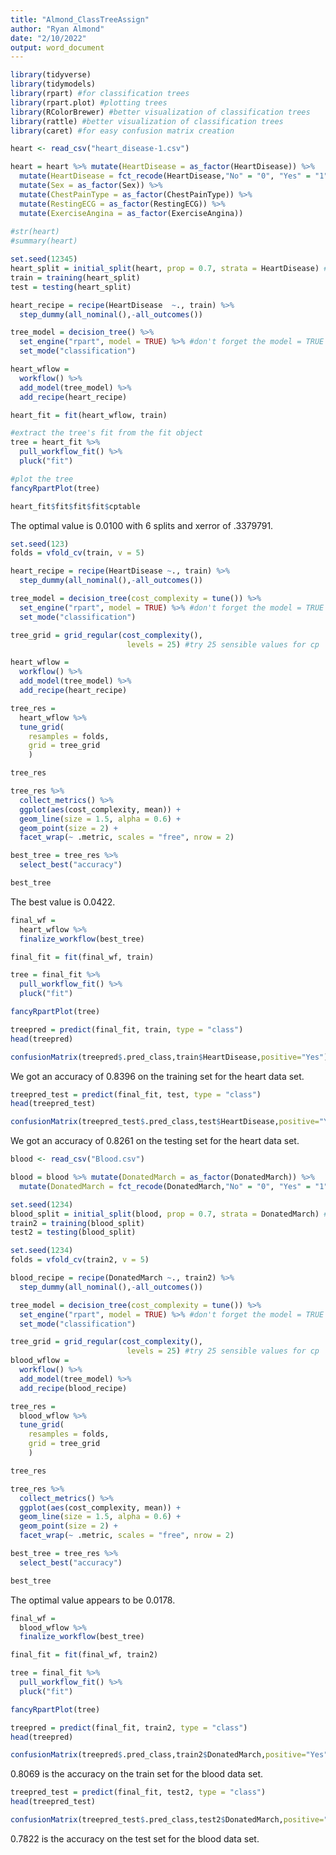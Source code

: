 ```yaml
---
title: "Almond_ClassTreeAssign"
author: "Ryan Almond"
date: "2/10/2022"
output: word_document
---
```


```r
library(tidyverse)
library(tidymodels)
library(rpart) #for classification trees
library(rpart.plot) #plotting trees
library(RColorBrewer) #better visualization of classification trees
library(rattle) #better visualization of classification trees
library(caret) #for easy confusion matrix creation 
```

```r
heart <- read_csv("heart_disease-1.csv")
```

```r
heart = heart %>% mutate(HeartDisease = as_factor(HeartDisease)) %>%
  mutate(HeartDisease = fct_recode(HeartDisease,"No" = "0", "Yes" = "1")) %>%
  mutate(Sex = as_factor(Sex)) %>% 
  mutate(ChestPainType = as_factor(ChestPainType)) %>%
  mutate(RestingECG = as_factor(RestingECG)) %>%
  mutate(ExerciseAngina = as_factor(ExerciseAngina))
  
#str(heart)
#summary(heart)
```

```r
set.seed(12345) 
heart_split = initial_split(heart, prop = 0.7, strata = HeartDisease) #70% in training
train = training(heart_split) 
test = testing(heart_split)
```

```r
heart_recipe = recipe(HeartDisease  ~., train) %>%
  step_dummy(all_nominal(),-all_outcomes())

tree_model = decision_tree() %>% 
  set_engine("rpart", model = TRUE) %>% #don't forget the model = TRUE flag
  set_mode("classification")

heart_wflow = 
  workflow() %>% 
  add_model(tree_model) %>% 
  add_recipe(heart_recipe)

heart_fit = fit(heart_wflow, train)
```


```r
#extract the tree's fit from the fit object
tree = heart_fit %>% 
  pull_workflow_fit() %>% 
  pluck("fit")

#plot the tree
fancyRpartPlot(tree)
```

```r
heart_fit$fit$fit$fit$cptable
```
The optimal value is 0.0100 with 6 splits and xerror of .3379791.  


```r
set.seed(123)
folds = vfold_cv(train, v = 5)
```


```r
heart_recipe = recipe(HeartDisease ~., train) %>%
  step_dummy(all_nominal(),-all_outcomes())

tree_model = decision_tree(cost_complexity = tune()) %>% 
  set_engine("rpart", model = TRUE) %>% #don't forget the model = TRUE flag
  set_mode("classification")

tree_grid = grid_regular(cost_complexity(),
                          levels = 25) #try 25 sensible values for cp

heart_wflow = 
  workflow() %>% 
  add_model(tree_model) %>% 
  add_recipe(heart_recipe)

tree_res = 
  heart_wflow %>% 
  tune_grid(
    resamples = folds,
    grid = tree_grid
    )

tree_res
```

```r
tree_res %>%
  collect_metrics() %>%
  ggplot(aes(cost_complexity, mean)) +
  geom_line(size = 1.5, alpha = 0.6) +
  geom_point(size = 2) +
  facet_wrap(~ .metric, scales = "free", nrow = 2) 
```
```r
best_tree = tree_res %>%
  select_best("accuracy")

best_tree
```

The best value is 0.0422.  

```r
final_wf = 
  heart_wflow %>% 
  finalize_workflow(best_tree)
```

```r
final_fit = fit(final_wf, train)

tree = final_fit %>% 
  pull_workflow_fit() %>% 
  pluck("fit")

fancyRpartPlot(tree) 

```

```r
treepred = predict(final_fit, train, type = "class")
head(treepred)
```

```r
confusionMatrix(treepred$.pred_class,train$HeartDisease,positive="Yes") 
```

We got an accuracy of 0.8396 on the training set for the heart data set.

```r
treepred_test = predict(final_fit, test, type = "class")
head(treepred_test)
```


```r
confusionMatrix(treepred_test$.pred_class,test$HeartDisease,positive="Yes") #predictions first then actual
```
We got an accuracy of 0.8261 on the testing set for the heart data set.  

```r
blood <- read_csv("Blood.csv")
```
```r
blood = blood %>% mutate(DonatedMarch = as_factor(DonatedMarch)) %>%
  mutate(DonatedMarch = fct_recode(DonatedMarch,"No" = "0", "Yes" = "1"))
```


```r
set.seed(1234) 
blood_split = initial_split(blood, prop = 0.7, strata = DonatedMarch) #70% in training
train2 = training(blood_split) 
test2 = testing(blood_split)
```

```r
set.seed(1234)
folds = vfold_cv(train2, v = 5)
```

```r
blood_recipe = recipe(DonatedMarch ~., train2) %>%
  step_dummy(all_nominal(),-all_outcomes())

tree_model = decision_tree(cost_complexity = tune()) %>% 
  set_engine("rpart", model = TRUE) %>% #don't forget the model = TRUE flag
  set_mode("classification")

tree_grid = grid_regular(cost_complexity(),
                          levels = 25) #try 25 sensible values for cp
blood_wflow = 
  workflow() %>% 
  add_model(tree_model) %>% 
  add_recipe(blood_recipe)

tree_res = 
  blood_wflow %>% 
  tune_grid(
    resamples = folds,
    grid = tree_grid
    )

tree_res
```
```r
tree_res %>%
  collect_metrics() %>%
  ggplot(aes(cost_complexity, mean)) +
  geom_line(size = 1.5, alpha = 0.6) +
  geom_point(size = 2) +
  facet_wrap(~ .metric, scales = "free", nrow = 2) 
```

```r
best_tree = tree_res %>%
  select_best("accuracy")

best_tree
```
The optimal value appears to be 0.0178.  

```r
final_wf = 
  blood_wflow %>% 
  finalize_workflow(best_tree)
```

```r
final_fit = fit(final_wf, train2)

tree = final_fit %>% 
  pull_workflow_fit() %>% 
  pluck("fit")

fancyRpartPlot(tree) 
```


```r
treepred = predict(final_fit, train2, type = "class")
head(treepred)
```

```r
confusionMatrix(treepred$.pred_class,train2$DonatedMarch,positive="Yes") #predictions first then actual
```

0.8069 is the accuracy on the train set for the blood data set.  

```r
treepred_test = predict(final_fit, test2, type = "class")
head(treepred_test)
```

```r
confusionMatrix(treepred_test$.pred_class,test2$DonatedMarch,positive="Yes") #predictions first then actual
```

0.7822 is the accuracy on the test set for the blood data set.  